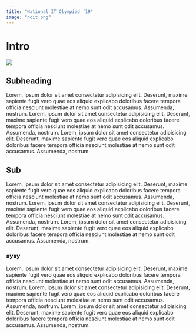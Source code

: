 ```yaml
---
title: "National IT Olympiad ’19"
image: "noit.png"
---
```


# Intro

![](/noit.png)

## Subheading

Lorem, ipsum dolor sit amet consectetur adipisicing elit. Deserunt, maxime sapiente fugit vero quae eos aliquid explicabo doloribus facere tempora officia nesciunt molestiae at nemo sunt odit accusamus. Assumenda, nostrum.
Lorem, ipsum dolor sit amet consectetur adipisicing elit. Deserunt, maxime sapiente fugit vero quae eos aliquid explicabo doloribus facere tempora officia nesciunt molestiae at nemo sunt odit accusamus. Assumenda, nostrum.
Lorem, ipsum dolor sit amet consectetur adipisicing elit. Deserunt, maxime sapiente fugit vero quae eos aliquid explicabo doloribus facere tempora officia nesciunt molestiae at nemo sunt odit accusamus. Assumenda, nostrum.

## Sub

Lorem, ipsum dolor sit amet consectetur adipisicing elit. Deserunt, maxime sapiente fugit vero quae eos aliquid explicabo doloribus facere tempora officia nesciunt molestiae at nemo sunt odit accusamus. Assumenda, nostrum.
Lorem, ipsum dolor sit amet consectetur adipisicing elit. Deserunt, maxime sapiente fugit vero quae eos aliquid explicabo doloribus facere tempora officia nesciunt molestiae at nemo sunt odit accusamus. Assumenda, nostrum.
Lorem, ipsum dolor sit amet consectetur adipisicing elit. Deserunt, maxime sapiente fugit vero quae eos aliquid explicabo doloribus facere tempora officia nesciunt molestiae at nemo sunt odit accusamus. Assumenda, nostrum.

### ayay

Lorem, ipsum dolor sit amet consectetur adipisicing elit. Deserunt, maxime sapiente fugit vero quae eos aliquid explicabo doloribus facere tempora officia nesciunt molestiae at nemo sunt odit accusamus. Assumenda, nostrum.
Lorem, ipsum dolor sit amet consectetur adipisicing elit. Deserunt, maxime sapiente fugit vero quae eos aliquid explicabo doloribus facere tempora officia nesciunt molestiae at nemo sunt odit accusamus. Assumenda, nostrum.
Lorem, ipsum dolor sit amet consectetur adipisicing elit. Deserunt, maxime sapiente fugit vero quae eos aliquid explicabo doloribus facere tempora officia nesciunt molestiae at nemo sunt odit accusamus. Assumenda, nostrum.
